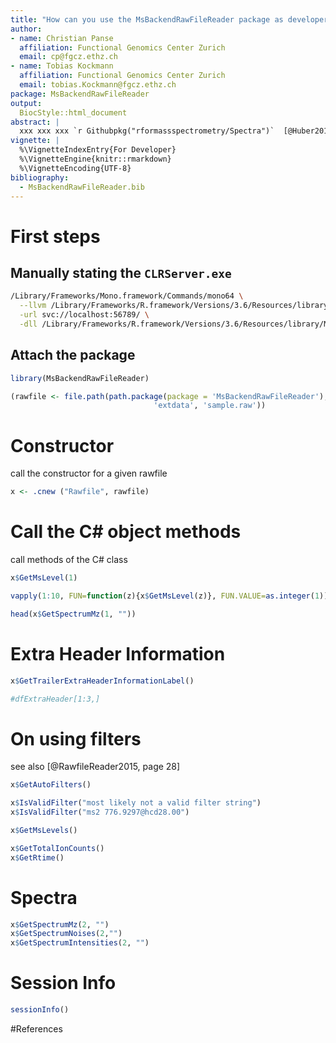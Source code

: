 ```yaml
---
title: "How can you use the MsBackendRawFileReader package as developer?"
author:
- name: Christian Panse
  affiliation: Functional Genomics Center Zurich
  email: cp@fgcz.ethz.ch
- name: Tobias Kockmann
  affiliation: Functional Genomics Center Zurich
  email: tobias.Kockmann@fgcz.ethz.ch
package: MsBackendRawFileReader
output:
  BiocStyle::html_document
abstract: |
  xxx xxx xxx `r Githubpkg("rformassspectrometry/Spectra")`  [@Huber2015, @Trachsel2018]
vignette: |
  %\VignetteIndexEntry{For Developer}
  %\VignetteEngine{knitr::rmarkdown}
  %\VignetteEncoding{UTF-8}
bibliography:
  - MsBackendRawFileReader.bib
---
```



# First steps

## Manually stating the `CLRServer.exe`

```bash
/Library/Frameworks/Mono.framework/Commands/mono64 \
  --llvm /Library/Frameworks/R.framework/Versions/3.6/Resources/library/rDotNet/server/bin/Debug/CLRServer.exe \
  -url svc://localhost:56789/ \
  -dll /Library/Frameworks/R.framework/Versions/3.6/Resources/library/MsBackendRawFileReader/exec/MsBackendRawFileReader.dll
```


## Attach the package

```r
library(MsBackendRawFileReader)

(rawfile <- file.path(path.package(package = 'MsBackendRawFileReader'),
                                'extdata', 'sample.raw'))
```



# Constructor

call the constructor for a given rawfile
```r
x <- .cnew ("Rawfile", rawfile)
```

# Call the C# object methods

call methods of the C# class
```r
x$GetMsLevel(1)

vapply(1:10, FUN=function(z){x$GetMsLevel(z)}, FUN.VALUE=as.integer(1))

head(x$GetSpectrumMz(1, ""))

```

# Extra Header Information

```r
x$GetTrailerExtraHeaderInformationLabel()
```

```r
#dfExtraHeader[1:3,]
```

# On using filters

see also [@RawfileReader2015, page 28]

```r
x$GetAutoFilters()

x$IsValidFilter("most likely not a valid filter string")
x$IsValidFilter("ms2 776.9297@hcd28.00")
```

```r
x$GetMsLevels()

x$GetTotalIonCounts()
x$GetRtime()

```


# Spectra

```r
x$GetSpectrumMz(2, "")
x$GetSpectrumNoises(2,"")
x$GetSpectrumIntensities(2, "")
```
# Session Info

```r
sessionInfo()
```

#References




